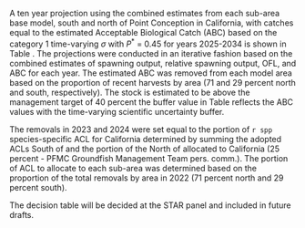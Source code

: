A ten year projection using the combined estimates from each sub-area base model, south and north of Point Conception in California, with catches equal to the estimated Acceptable Biological Catch (ABC) based on the category 1 time-varying $\sigma$ with $P^*$ = 0.45 for years 2025-2034 is shown in Table \ref{tab:es-ca-proj}. The projections were conducted in an iterative fashion based on the combined estimates of spawning output, relative spawning output, OFL, and ABC for each year.  The estimated ABC was removed from each model area based on the proportion of recent harvests by area (71 and 29 percent north and south, respectively). The stock is estimated to be above the management target of 40 percent the buffer value in Table \ref{tab:es-ca-proj} reflects the ABC values with the time-varying scientific uncertainty buffer.

The removals in 2023 and 2024 were set equal to the portion of `r spp` species-specific ACL for California determined by summing the adopted ACLs South of \CapeM and the portion of the North of \CapeM allocated to California (25 percent - PFMC Groundfish Management Team pers. comm.). The portion of ACL to allocate to each sub-area was determined based on the proportion of the total removals by area in 2022 (71 percent north and 29 percent south). 

The decision table will be decided at the STAR panel and included in future drafts.

